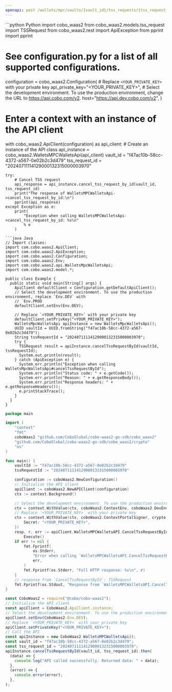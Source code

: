 ```yaml
---
openapi: post /wallets/mpc/vaults/{vault_id}/tss_requests/{tss_request_id}/cancel
---
```


<RequestExample>
```python Python
import cobo_waas2
from cobo_waas2.models.tss_request import TSSRequest
from cobo_waas2.rest import ApiException
from pprint import pprint

# See configuration.py for a list of all supported configurations.
configuration = cobo_waas2.Configuration(
    # Replace `<YOUR_PRIVATE_KEY>` with your private key
    api_private_key="<YOUR_PRIVATE_KEY>",
    # Select the development environment. To use the production environment, change the URL to https://api.cobo.com/v2.
    host="https://api.dev.cobo.com/v2",
)
# Enter a context with an instance of the API client
with cobo_waas2.ApiClient(configuration) as api_client:
    # Create an instance of the API class
    api_instance = cobo_waas2.WalletsMPCWalletsApi(api_client)
    vault_id = "f47ac10b-58cc-4372-a567-0e02b2c3d479"
    tss_request_id = "20240711114129000132315000003970"

    try:
        # Cancel TSS request
        api_response = api_instance.cancel_tss_request_by_id(vault_id, tss_request_id)
        print("The response of WalletsMPCWalletsApi->cancel_tss_request_by_id:\n")
        pprint(api_response)
    except Exception as e:
        print(
            "Exception when calling WalletsMPCWalletsApi->cancel_tss_request_by_id: %s\n"
            % e
        )

```
```java Java
// Import classes:
import com.cobo.waas2.ApiClient;
import com.cobo.waas2.ApiException;
import com.cobo.waas2.Configuration;
import com.cobo.waas2.Env;
import com.cobo.waas2.api.WalletsMpcWalletsApi;
import com.cobo.waas2.model.*;

public class Example {
  public static void main(String[] args) {
    ApiClient defaultClient = Configuration.getDefaultApiClient();
    // Select the development environment. To use the production environment, replace `Env.DEV` with
    // `Env.PROD
    defaultClient.setEnv(Env.DEV);

    // Replace `<YOUR_PRIVATE_KEY>` with your private key
    defaultClient.setPrivKey("<YOUR_PRIVATE_KEY>");
    WalletsMpcWalletsApi apiInstance = new WalletsMpcWalletsApi();
    UUID vaultId = UUID.fromString("f47ac10b-58cc-4372-a567-0e02b2c3d479");
    String tssRequestId = "20240711114129000132315000003970";
    try {
      TSSRequest result = apiInstance.cancelTssRequestById(vaultId, tssRequestId);
      System.out.println(result);
    } catch (ApiException e) {
      System.err.println("Exception when calling WalletsMpcWalletsApi#cancelTssRequestById");
      System.err.println("Status code: " + e.getCode());
      System.err.println("Reason: " + e.getResponseBody());
      System.err.println("Response headers: " + e.getResponseHeaders());
      e.printStackTrace();
    }
  }
}

```
```go Go
package main

import (
	"context"
	"fmt"
	coboWaas2 "github.com/CoboGlobal/cobo-waas2-go-sdk/cobo_waas2"
	"github.com/CoboGlobal/cobo-waas2-go-sdk/cobo_waas2/crypto"
	"os"
)

func main() {
	vaultId := "f47ac10b-58cc-4372-a567-0e02b2c3d479"
	tssRequestId := "20240711114129000132315000003970"

	configuration := coboWaas2.NewConfiguration()
	// Initialize the API client
	apiClient := coboWaas2.NewAPIClient(configuration)
	ctx := context.Background()

	// Select the development environment. To use the production environment, replace coboWaas2.DevEnv with coboWaas2.ProdEnv
	ctx = context.WithValue(ctx, coboWaas2.ContextEnv, coboWaas2.DevEnv)
	// Replace `<YOUR_PRIVATE_KEY>` with your private key
	ctx = context.WithValue(ctx, coboWaas2.ContextPortalSigner, crypto.Ed25519Signer{
		Secret: "<YOUR_PRIVATE_KEY>",
	})
	resp, r, err := apiClient.WalletsMPCWalletsAPI.CancelTssRequestById(ctx, vaultId, tssRequestId).
		Execute()
	if err != nil {
		fmt.Fprintf(
			os.Stderr,
			"Error when calling `WalletsMPCWalletsAPI.CancelTssRequestById``: %v\n",
			err,
		)
		fmt.Fprintf(os.Stderr, "Full HTTP response: %v\n", r)
	}
	// response from `CancelTssRequestById`: TSSRequest
	fmt.Fprintf(os.Stdout, "Response from `WalletsMPCWalletsAPI.CancelTssRequestById`: %v\n", resp)
}

```
```javascript JavaScript
const CoboWaas2 = require("@cobo/cobo-waas2");
// Initialize the API client
const apiClient = CoboWaas2.ApiClient.instance;
// Select the development environment. To use the production environment, replace `Env.DEV` with `Env.PROD`
apiClient.setEnv(CoboWaas2.Env.DEV);
// Replace `<YOUR_PRIVATE_KEY>` with your private key
apiClient.setPrivateKey("<YOUR_PRIVATE_KEY>");
// Call the API
const apiInstance = new CoboWaas2.WalletsMPCWalletsApi();
const vault_id = "f47ac10b-58cc-4372-a567-0e02b2c3d479";
const tss_request_id = "20240711114129000132315000003970";
apiInstance.cancelTssRequestById(vault_id, tss_request_id).then(
  (data) => {
    console.log("API called successfully. Returned data: " + data);
  },
  (error) => {
    console.error(error);
  },
);

```
</RequestExample>